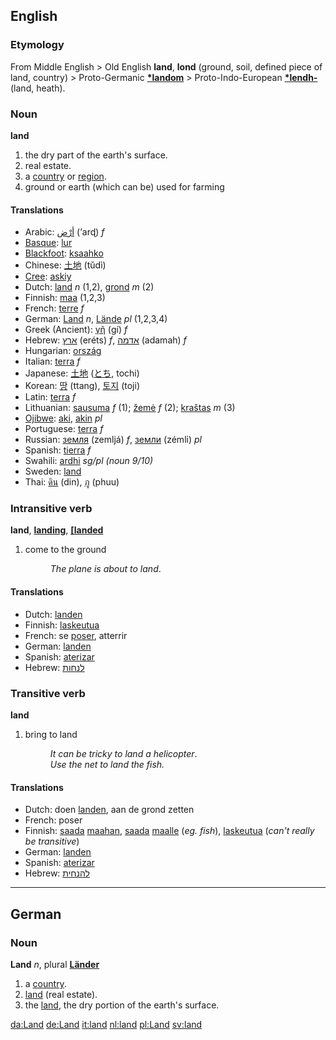 ==English==
===Etymology===
From Middle English > Old English '''land''', '''lond''' (ground, soil, defined piece of land, country) > Proto-Germanic '''[[*landom]]''' > Proto-Indo-European '''[[*lendh-]]''' (land, heath).

===Noun===
'''land'''

# the dry part of the earth's surface.
# real estate.
# a [[country]] or [[region]].
# ground or earth (which can be) used for farming

====Translations====
*Arabic: [[ارض|أرْض]] (’arɖ) ''f''
*[[Basque]]: [[lur]]
*[[Blackfoot]]: [[ksaahko]]
*Chinese: [[土地]] (tǔdì)
*[[Cree]]: [[askiy]]
*Dutch: [[land]] ''n'' (1,2), [[grond]] ''m'' (2)
*Finnish: [[maa]] (1,2,3)
*French: [[terre]] ''f''
*German: [[Land]] ''n'', [[Lände]] ''pl'' (1,2,3,4)
*Greek (Ancient): [[γῆ]] (gí) ''f''
*Hebrew: [[ארץ]] (eréts) ''f'', [[אדמה]] (adamah) ''f''
*Hungarian: [[ország]]
*Italian: [[terra]] ''f''
*Japanese: [[土地]] ([[とち]], tochi)
*Korean: [[땅]] (ttang), [[토지]] (toji)
*Latin: [[terra]] ''f''
*Lithuanian: [[sausuma]] ''f'' (1); [[žemė]] ''f'' (2); [[kraštas]] ''m'' (3)
*[[Ojibwe]]: [[aki]], [[aki|akin]] ''pl''
*Portuguese: [[terra]] ''f''
*Russian: [[земля]] (zemljá) ''f'', [[земли]] (zémli) ''pl''
*Spanish: [[tierra]] ''f''
*Swahili: [[ardhi]] ''sg/pl (noun 9/10)''
*Sweden: [[land]]
*Thai: [[ดิน]] (din), [[ภู]] (phuu)

===Intransitive verb===
'''land''', '''[[landing]]''', '''[[[landed]]'''

# come to the ground
#:''The plane is about to land''.

====Translations====
*Dutch: [[landen]]
*Finnish: [[laskeutua]]
*French: se [[poser]], atterrir
*German: [[landen]]
*Spanish: [[aterizar]]
*Hebrew: [[לנחות]]

===Transitive verb===
'''land'''

# bring to land
#:''It can be tricky to land a helicopter''.
#:''Use the net to land the fish.''

====Translations====
*Dutch: doen [[landen]], aan de grond zetten
*French: poser
*Finnish: [[saada]] [[maa|maahan]], [[saada]] [[maa|maalle]] (''eg. fish''), [[laskeutua]] (''can't really be transitive'')
*German: [[landen]]
*Spanish: [[aterizar]]
*Hebrew: [[להנחית]]

----

==German==
===Noun===
'''Land''' ''n'', plural '''[[Länder]]'''

# a [[country]].
# [[land]] (real estate).
# the [[land]], the dry portion of the earth's surface.

[[da:Land]]
[[de:Land]]
[[it:land]]
[[nl:land]]
[[pl:Land]]
[[sv:land]]